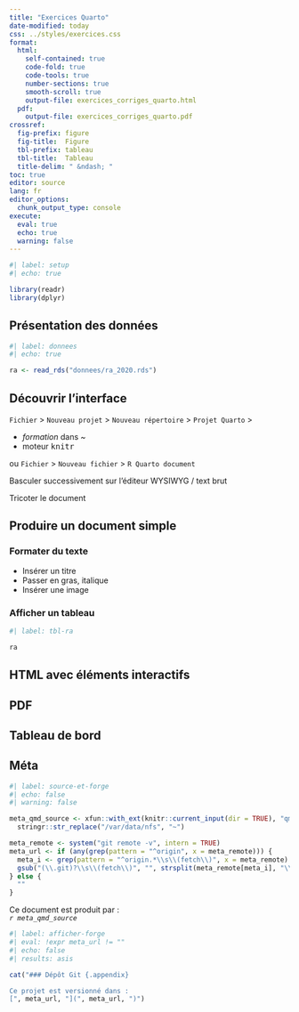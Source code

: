 ---
title: "Exercices Quarto"
date-modified: today
css: ../styles/exercices.css
format: 
  html:
    self-contained: true
    code-fold: true
    code-tools: true
    number-sections: true
    smooth-scroll: true
    output-file: exercices_corriges_quarto.html
  pdf: 
    output-file: exercices_corriges_quarto.pdf
crossref:
  fig-prefix: figure
  fig-title:  Figure
  tbl-prefix: tableau
  tbl-title:  Tableau
  title-delim: " &ndash; "
toc: true
editor: source
lang: fr
editor_options: 
  chunk_output_type: console
execute: 
  eval: true
  echo: true
  warning: false
---

```{r}
#| label: setup
#| echo: true

library(readr)
library(dplyr)
```


## Présentation des données {.unnumbered}

```{r}
#| label: donnees
#| echo: true

ra <- read_rds("donnees/ra_2020.rds")
```


## Découvrir l'interface {#interface}

`Fichier` \>
`Nouveau projet` \>
`Nouveau répertoire` \>
`Projet Quarto` \>

- *formation* dans *~*  
- moteur <kbd>knitr</kbd>

ou `Fichier` \> `Nouveau fichier` \> `R Quarto document`

Basculer successivement sur l'éditeur WYSIWYG / text brut

Tricoter le document

## Produire un document simple {#doc-simple}


### Formater du texte {#formattage}

- Insérer un titre
- Passer en gras, italique
- Insérer une image

### Afficher un tableau

```{r}
#| label: tbl-ra

ra
```

## HTML avec éléments interactifs


## PDF


## Tableau de bord



## Méta {.appendix}

```{r}
#| label: source-et-forge
#| echo: false
#| warning: false

meta_qmd_source <- xfun::with_ext(knitr::current_input(dir = TRUE), "qmd") |> 
  stringr::str_replace("/var/data/nfs", "~")

meta_remote <- system("git remote -v", intern = TRUE)
meta_url <- if (any(grep(pattern = "^origin", x = meta_remote))) {
  meta_i <- grep(pattern = "^origin.*\\s\\(fetch\\)", x = meta_remote)
  gsub("(\\.git)?\\s\\(fetch\\)", "", strsplit(meta_remote[meta_i], "\\t")[[1]][[2]])
} else {
  ""
}
```

Ce document est produit par :  
  *`r meta_qmd_source`*
  
```{r}
#| label: afficher-forge
#| eval: !expr meta_url != ""
#| echo: false
#| results: asis

cat("### Dépôt Git {.appendix}

Ce projet est versionné dans :  
[", meta_url, "](", meta_url, ")")
```


